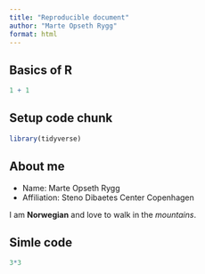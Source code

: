 ```yaml
---
title: "Reproducible document"
author: "Marte Opseth Rygg"
format: html
---
```


## Basics of R

```r
1 + 1
```

## Setup code chunk 

```r
library(tidyverse)
```

## About me 

- Name: Marte Opseth Rygg
- Affiliation: Steno Dibaetes Center Copenhagen 

I am **Norwegian** and love to walk in the *mountains*.

## Simle code 

```r
3*3
```








